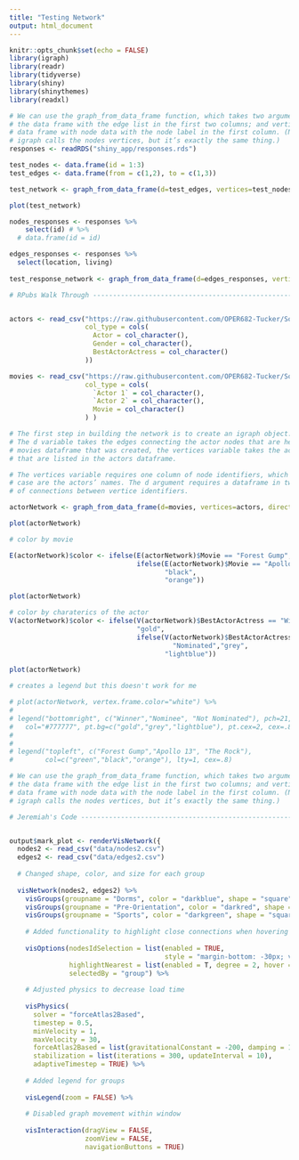 ```yaml
---
title: "Testing Network"
output: html_document
---
```


```r
knitr::opts_chunk$set(echo = FALSE)
library(igraph)
library(readr)
library(tidyverse)
library(shiny)
library(shinythemes)
library(readxl)
```

```r
# We can use the graph_from_data_frame function, which takes two arguments: d, 
# the data frame with the edge list in the first two columns; and vertices, a 
# data frame with node data with the node label in the first column. (Note that 
# igraph calls the nodes vertices, but it’s exactly the same thing.)
responses <- readRDS("shiny_app/responses.rds")

test_nodes <- data.frame(id = 1:3)
test_edges <- data.frame(from = c(1,2), to = c(1,3))

test_network <- graph_from_data_frame(d=test_edges, vertices=test_nodes, directed=F)

plot(test_network)

nodes_responses <- responses %>%
    select(id) # %>%
  # data.frame(id = id)

edges_responses <- responses %>%
  select(location, living)
  
test_response_network <- graph_from_data_frame(d=edges_responses, vertices=nodes_responses, directed=F)

```

```r
# RPubs Walk Through ------------------------------------------------------


actors <- read_csv("https://raw.githubusercontent.com/OPER682-Tucker/Social-Network-Analysis/master/Actors.csv",
                   col_type = cols(
                     Actor = col_character(),
                     Gender = col_character(),
                     BestActorActress = col_character()
                   ))

movies <- read_csv("https://raw.githubusercontent.com/OPER682-Tucker/Social-Network-Analysis/master/Movies.csv",
                   col_type = cols(
                     `Actor 1` = col_character(),
                     `Actor 2` = col_character(),
                     Movie = col_character()
                   ) )

# The first step in building the network is to create an igraph object. 
# The d variable takes the edges connecting the actor nodes that are held in the
# movies dataframe that was created, the vertices variable takes the actor nodes
# that are listed in the actors dataframe.

# The vertices variable requires one column of node identifiers, which in this 
# case are the actors’ names. The d argument requires a dataframe in two columns
# of connections between vertice identifiers.

actorNetwork <- graph_from_data_frame(d=movies, vertices=actors, directed=F)

plot(actorNetwork)

# color by movie 

E(actorNetwork)$color <- ifelse(E(actorNetwork)$Movie == "Forest Gump", "green", 
                                ifelse(E(actorNetwork)$Movie == "Apollo 13", 
                                       "black",
                                       "orange"))

plot(actorNetwork)

# color by charaterics of the actor
V(actorNetwork)$color <- ifelse(V(actorNetwork)$BestActorActress == "Winner", 
                                "gold",
                                ifelse(V(actorNetwork)$BestActorActress == 
                                         "Nominated","grey",
                                       "lightblue"))

plot(actorNetwork)

# creates a legend but this doesn't work for me 

# plot(actorNetwork, vertex.frame.color="white") %>%
# 
# legend("bottomright", c("Winner","Nominee", "Not Nominated"), pch=21,
#   col="#777777", pt.bg=c("gold","grey","lightblue"), pt.cex=2, cex=.8)
# 
# 
# legend("topleft", c("Forest Gump","Apollo 13", "The Rock"), 
#        col=c("green","black","orange"), lty=1, cex=.8)

# We can use the graph_from_data_frame function, which takes two arguments: d, 
# the data frame with the edge list in the first two columns; and vertices, a 
# data frame with node data with the node label in the first column. (Note that 
# igraph calls the nodes vertices, but it’s exactly the same thing.)
```
```r
# Jeremiah's Code ---------------------------------------------------------


output$mark_plot <- renderVisNetwork({
  nodes2 <- read_csv("data/nodes2.csv")
  edges2 <- read_csv("data/edges2.csv")
  
  # Changed shape, color, and size for each group
  
  visNetwork(nodes2, edges2) %>%
    visGroups(groupname = "Dorms", color = "darkblue", shape = "square", size = 65) %>%
    visGroups(groupname = "Pre-Orientation", color = "darkred", shape = "square", size = 45) %>%
    visGroups(groupname = "Sports", color = "darkgreen", shape = "square", size = 45) %>%
    
    # Added functionality to highlight close connections when hovering over node
    
    visOptions(nodesIdSelection = list(enabled = TRUE,
                                       style = "margin-bottom: -30px; visibility: hidden"),
               highlightNearest = list(enabled = T, degree = 2, hover = T),
               selectedBy = "group") %>%
    
    # Adjusted physics to decrease load time
    
    visPhysics(
      solver = "forceAtlas2Based", 
      timestep = 0.5,
      minVelocity = 1,
      maxVelocity = 30,
      forceAtlas2Based = list(gravitationalConstant = -200, damping = 1),
      stabilization = list(iterations = 300, updateInterval = 10),
      adaptiveTimestep = TRUE) %>%
    
    # Added legend for groups
    
    visLegend(zoom = FALSE) %>%
    
    # Disabled graph movement within window
    
    visInteraction(dragView = FALSE, 
                   zoomView = FALSE,
                   navigationButtons = TRUE)
```







